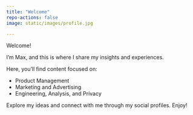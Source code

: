 ```yaml
---
title: "Welcome"
repo-actions: false
image: static/images/profile.jpg

---
```


Welcome!

I'm Max, and this is where I share my insights and experiences.

Here, you'll find content focused on:

- Product Management
- Marketing and Advertising
- Engineering, Analysis, and Privacy

Explore my ideas and connect with me through my social profiles. Enjoy!
